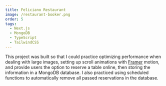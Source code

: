 ```yaml
---
title: Feliciano Restaurant
image: /restaurant-booker.png
order: 5
tags:
  - Next.js
  - MongoDB
  - TypeScript
  - TailwindCSS
---
```


This project was built so that I could practice optimizing performance when dealing with large images, setting up scroll animations with [Framer](https://www.framer.com/motion) motion, and provide users the option to reserve a table online, then storing the information in a MongoDB database. I also practiced using scheduled functions to automatically remove all passed reservations in the database.

